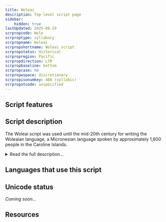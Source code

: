 ```yaml
---
title: Woleai
description: Top-level script page
sidebar:
    hidden: true
lastUpdated: 2025-08-29
scrpropcode: Wole
scrproptype: syllabary
scrpropname: Woleai
scrpropshortname: Woleai script
scrpropstatus: Historical
scrpropregion: Pacific
scrpropdirection: LTR
scrpropbaseline: bottom
scrpropcase: no
scrpropwspace: discretionary
scrpropisonumkey: 480 (syllabic)
scrpropotcode: unspecified
---
```



## Script features

<ScriptInfo />

## Script description

The Woleai script was used until the mid-20th century for writing the Woleaian language, a Micronesian language spoken by approximately 1,600 people in the Caroline Islands.

<details>
<summary>Read the full description...</summary>The origin of the script is not known, although some letters appear to be Latin-based. It is thought that this came about after a European missionary, Alfred Snelling, became lost at sea and landed on one of the Caroline Islands in 1905. There is some debate as to whether the Woleaian people already had a writing system prior to Snelling's arrival, into which they integrated some Latin-based characters, or whether they adopted his system and augmented and modified it using other symbols. 

The script is a syllabary containing 98 characters. It is written from left to right, often without interword spacing. No ligation or shaping behaviour is present. Consonant and vowel length, which are distinctive in spoken Woleaian, are not represented in writing.

Usage of the script began to decline in the 1950s, and a Latin orthography is now used for writing Woleaian.
</details>

## Languages that use this script

<WsList script='Wole' wsMax='5' />

## Unicode status

_Coming soon..._

## Resources

<ScriptResources detailSummary='seemore' />

